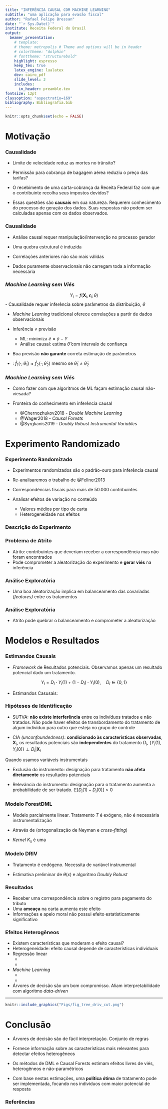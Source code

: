 ```yaml
---
title: "INFERÊNCIA CAUSAL COM MACHINE LEARNING"
subtitle: "uma aplicação para evasão fiscal"
author: "Rafael Felipe Bressan"
date: "`r Sys.Date()`"
institute: Receita Federal do Brasil
output:
  beamer_presentation:
    # template:
    # theme: metropolis # Theme and options will be in header
    # colortheme: "dolphin"
    # fonttheme: "structurebold"
    highlight: espresso
    keep_tex: true
    latex_engine: lualatex
    dev: cairo_pdf
    slide_level: 3
    includes:
      in_header: preamble.tex
fontsize: 12pt
classoption: "aspectratio=169"
bibliography: Bibliografia.bib
---
```


```r
knitr::opts_chunk$set(echo = FALSE)
```

# Motivação {#motivacao}

### Causalidade

- Limite de velocidade reduz as mortes no trânsito?

- Permissão para cobrança de bagagem aérea reduziu o preço das tarifas?

- O recebimento de uma carta-cobrança da Receita Federal faz com que o contribuinte recolha seus impostos devidos?

- Essas questões são **causais** em sua natureza. Requerem conhecimento do processo de geração dos dados. Suas respostas não podem ser calculadas apenas com os dados observados.

### Causalidade

- Análise causal requer manipulação/intervenção no processo gerador

- Uma quebra estrutural é induzida

- Correlações anteriores não são mais válidas

- Dados puramente observacionais não carregam toda a informação necessária


### _Machine Learning sem Viés_

$$Y_i=f(\mathbf{X}_i, \epsilon_i;\theta)$$
- Causalidade requer inferência sobre parâmetros da distribuição, $\theta$

- _Machine Learning_ tradicional oferece correlações a partir de dados observacionais

- Inferência $\neq$ previsão
  + ML: minimiza $\hat e = \hat y - Y$
  + Análise causal: estima $\hat\theta$ com intervalo de confiança
  
- Boa previsão **não garante** correta estimação de parâmetros

- \textcolor{red}{Viés de regularização}: $\hat f_1(\cdot;\hat\theta_1)\approx \hat f_2(\cdot;\hat\theta_2)$ mesmo se $\hat\theta_1\neq\hat\theta_2$

### _Machine Learning sem Viés_

- Como fazer com que algoritmos de ML façam estimação causal não-viesada?

- Fronteira do conhecimento em inferência causal
  + @Chernozhukov2018 - _Double Machine Learning_
  + @Wager2018 - _Causal Forests_
  + @Syrgkanis2019 - _Doubly Robust Instrumental Variables_

# Experimento Randomizado {#experimento}

### Experimento Randomizado

- Experimentos randomizados são o padrão-ouro para inferência causal

- Re-analisaremos o trabalho de @Fellner2013 

- Correspondências fiscais para mais de 50.000 contribuintes

- Analisar efeitos de variação no conteúdo
  + Valores médios por tipo de carta
  + Heterogeneidade nos efeitos


### Descrição do Experimento

\begin{table}[H]

\centering
\begin{tabular}[t]{llrr}
\toprule
Tratamento & Descrição & Observações & Proporção\\
\midrule
T0 & Sem Correio & 2586 & 0.0512099\\
T1 & Correio & 7984 & 0.1581053\\
T2 & Ameaça & 7821 & 0.1548774\\
T3 & Info & 7998 & 0.1583825\\
T4 & Info\&Ameaça & 8101 & 0.1604222\\
T5 & Moral & 8084 & 0.1600855\\
T6 & Moral\&Ameaça & 7924 & 0.1569171\\
\bottomrule
\end{tabular}
\end{table}

### Problema de Atrito

- Atrito: contribuintes que deveriam receber a correspondência mas não foram encontrados
- Pode comprometer a aleatorização do experimento e **gerar viés** na inferência

\begin{table}[H]
\centering
\begin{threeparttable}
\footnotesize
\begin{tabular}[t]{llrrr}

\toprule
Tratamento & Descrição & Cartas & Não Entregues & Taxa Atrito\\
\midrule
T1 & Correio & 7984 &  1126 & 0.1410\\
T2 & Ameaça & 7821 &  1127 & 0.1441\\
T3 & Info & 7998 &  1173 & 0.1467\\
T4 & Info\&Ameaça & 8101 &  1141 & 0.1408\\
T5 & Moral & 8084 &  1164 & 0.1440\\
\addlinespace
T6 & Moral\&Ameaça & 7924 & 1174 & 0.1482\\
\bottomrule
\end{tabular}
\end{threeparttable}
\end{table}


### Análise Exploratória

- Uma boa aleatorização implica em balanceamento das covariadas _(features)_ entre os tratamentos

\begin{table}[H]
\centering
\fontsize{8}{10}\selectfont
\begin{threeparttable}
\begin{tabular}[t]{llrrrrrr}
\toprule
Tratamento & Descrição & Gênero & Idade & Renda & População & Dens. pop. & Compliance\\
\midrule
T0 & Sem Correio & 0.6458 & 48.0170 & 20928.4068 & 45815.2715 & 8.1711 & 0.9355\\
T1 & Correio & 0.6338 & 47.9969 & 20878.9958 & 43377.1935 & 8.5625 & 0.9352\\
T2 & Ameaça & 0.6367 & 47.9931 & 20901.1614 & 44542.5883 & 7.9605 & 0.9346\\
T3 & Info & 0.6260 & 48.0300 & 20882.6636 & 43903.0189 & 8.1142 & 0.9347\\
T4 & Info\&Ameaça & 0.6335 & 48.0051 & 20879.6138 & 43319.4736 & 8.3540 & 0.9352\\
\addlinespace
T5 & Moral & 0.6251 & 47.9982 & 20888.4584 & 44301.3718 & 8.4832 & 0.9343\\
T6 & Moral\&Ameaça & 0.6422 & 47.9904 & 20876.3062 & 43610.1972 & 8.0468 & 0.9343\\
\midrule
Anova: & p-values & 0.1715 & 0.3993 & 0.9393 & 0.7577 & 0.5795 & 0.8614\\
\bottomrule
\end{tabular}
\end{threeparttable}
\end{table}

### Análise Exploratória

- Atrito pode quebrar o balanceamento e comprometer a aleatorização

\begin{table}[H]
\centering
\fontsize{8}{10}\selectfont
\begin{threeparttable}
\begin{tabular}[t]{lrrrrrr}
\toprule
Tratamento & Gênero & Idade & Renda & População & Dens. pop. & Compliance\\
\midrule
T0 & 0.6458 & 48.0170 & 20928.4068 & 45815.2715 & 8.1711 & 0.9355\\
T1 & 0.6403 & 47.7868 & 21100.3921 & 52084.9822 & 7.6001 & 0.9322\\
T2 & 0.6211 & 47.7127 & 21106.0117 & 48882.0302 & 6.5860 & 0.9337\\
T3 & 0.6138 & 47.8580 & 21077.8894 & 51027.8338 & 6.6317 & 0.9313\\
T4 & 0.6240 & 47.8056 & 20945.2352 & 48251.5259 & 6.5957 & 0.9318\\
\addlinespace
T5 & 0.6177 & 47.7952 & 20864.3756 & 43273.7019 & 6.3919 & 0.9308\\
T6 & 0.6320 & 47.8117 & 20966.9995 & 46539.3467 & 6.4614 & 0.9324\\
\midrule
Anova p-valor & 0.4319 & 0.0000 & 0.0095 & 0.0936 & 0.0094 & 0.1122\\
\bottomrule
\end{tabular}
\end{threeparttable}
\end{table}


# Modelos e Resultados

### Estimandos Causais

- _Framework_ de Resultados potenciais. Observamos apenas um resultado potencial dado um tratamento. \textcolor{red}{Problema fundamental da inferência causal}

$$Y_i=D_i\cdot Y_i(1)+(1-D_i)\cdot Y_i(0), \quad D_i\in\{0, 1\}$$

- Estimandos Casusais:

\vspace{-1em}
\begin{align*}
    ATE&=\mathbb{E}[Y_i(1)-Y_i(0)], \qquad\qquad\, CATE(x)=\mathbb{E}[Y_i(1)-Y_i(0)|\mathbf{X}=x]\\
    ATT&=\mathbb{E}[Y_i(1)-Y_i(0)|D_i=1], \quad CATT(x)=\mathbb{E}[Y_i(1)-Y_i(0)|\mathbf{X}=x, D_i=1]\\
     LAT&E(x)=\frac{\mathbb{E}[Y_i(1, D_i(1))-Y_i(0, D_i(0))]}{\mathbb{E}[D_i(1)-D_i(0)]}
\end{align*}

### Hipóteses de Identificação

- SUTVA: **não existe interferência** entre os indivíduos tratados e não tratados. Não pode haver efeitos de transbordamento do tratamento de algum indivíduo para outro que esteja no grupo de controle

- CIA _(unconfoundedness)_: **condicionado às características observadas**, $\mathbf{X}_i$, os resultados potenciais são **independentes** do tratamento $D_i$,  $\{Y_i(1), Y_i(0)\} \perp D_i|\mathbf{X}_i$

Quando usamos variáveis instrumentais

- Exclusão do instrumento: designação para tratamento **não afeta diretamente** os resultados potenciais

- Relevância do instrumento: designação para o tratamento aumenta a probabilidade de ser tratado. $\mathbb{E}[D_i(1)-D_i(0)]>0$

### Modelo ForestDML

- Modelo parcialmente linear. Tratamento $T$ é exógeno, não é necessária instrumentalização

\vspace{-1em}
\begin{align*}
    Y&=\theta(\bfx) \cdot T+g(\bfx, \bfw)+\epsilon  &\mathbb{E}[\epsilon \mid \bfx, \bfw]=0 \\
    T&=f(\bfx, \bfw)+\eta &\mathbb{E}[\eta \mid \bfx, \bfw]=0 \\
    \mathbb{E}&[\eta \cdot \epsilon \mid \bfx, \bfw]=0
\end{align*}

- Através de \textcolor{red}{DML} (ortogonalização de Neyman e _cross-fitting_)

\vspace{-1em}
\begin{equation*}
\hat{\theta}(x)=\argmin_{\theta} \sum_{i=1}^{n} K_{x}\left(X_{i}\right) \cdot\left(Y_{i}-\hat{q}\left(X_{i}, W_{i}\right)-\theta \cdot\left(T_{i}-\hat{f}\left(X_{i}, W_{i}\right)\right)\right)^{2}
\end{equation*}

- _Kernel_ $K_x$ é uma \textcolor{red}{floresta causal}

### Modelo DRIV

- Tratamento é endógeno. Necessita de variável instrumental

\vspace{-1em}
\begin{align*}
    Y&=\theta(\bfx)\cdot T+g(\bfx)+\epsilon, &\mathbb{E}[\epsilon\mid \bfx, Z]=0\\
    Z&=m(\bfx)+\eta, &\mathbb{E}[\eta\mid\bfx]=0\\
    \mathbb{E}&[\eta\cdot\epsilon\mid \bfx, Z]=0\\
    \mathbb{E}&[T\cdot\epsilon\mid\bfx]\neq 0
\end{align*}

- Estimativa preliminar de $\theta(x)$ e algoritmo _Doubly Robust_

\vspace{-1em}
\begin{equation*}
\hat{\theta}_{DR}(x)=\argmin_{\theta}\sum_{i\in\mathcal{I}}\left(\theta_{\text {pre }}(x)+\frac{\left(\hat{\tilde{Y}}_i-\theta_{\text {pre }}(x) \hat{\tilde{T}}_i\right) \hat{\tilde{Z}}_i}{\hat\beta(X_i)}-\theta(X_i)\right)^{2}
\end{equation*}

### Resultados

- Receber uma correspondência \textcolor{red}{tem efeito positivo} sobre o registro para pagamento do tributo
- Uma **ameaça** na carta aumenta este efeito
- Informações e apelo moral não possui efeito estatisticamente significativo

\begin{table}[H]
\centering
\fontsize{8}{10}\selectfont
\begin{tabular}{lccccc}
\toprule\toprule
 & OLS & \multicolumn{2}{c}{ForestDML} & IV2SLS &   DRIV \\
% \cmidrule{2-3}\cmidrule{4}\cmidrule{5}\\
 &    ATE &   ATE &    ATT &   LATE &   LATE \\
\midrule
Correio & 0,0650  & 0,0766 & 0,0766 & 0,0767 & 0,0588 \\
\textbf{Ameaça}  & \textbf{0,0750}  & \textbf{0,0850} & \textbf{0,0848} & \textbf{0,0872} & \textbf{0,0650} \\
Info    & 0,0646  & 0,0762 & 0,0760 & 0,0728 & 0,0547 \\
Moral   & 0,0648  & 0,0695 & 0,0695 & 0,0724 & 0,0513 \\
\bottomrule\bottomrule
\end{tabular}
\end{table}


### Efeitos Heterogêneos

- Existem características que moderam o efeito causal?
- Heterogeneidade: efeito causal depende de características individuais
- Regressão linear
  + \textcolor{green}{Simples estimação e interpretação}
  + \textcolor{red}{Hipótese a priori das características}
- _Machine Learning_
  + \textcolor{green}{descobre a heterogeneidade presente nos dados}
  + \textcolor{red}{modelos mais complexos}
- Árvores de decisão são um bom compromisso. Aliam interpretabilidade com algoritmo _data-driven_

***

```r
knitr::include_graphics("Figs/fig_tree_driv_cut.png")
```

# Conclusão

- Árvores de decisão são de fácil interpretação. Conjunto de regras

- Fornece informação sobre as características mais relevantes para detectar efeitos heterogêneos

- Os métodos de DML e Causal Forests estimam efeitos livres de viés, heterogêneos e não-paramétricos

- Com base nestas estimações, uma **política ótima** de tratamento pode ser implementada, focando nos indivíduos com maior potencial de resposta

### Referências {.allowframebreaks}
\scriptsize
